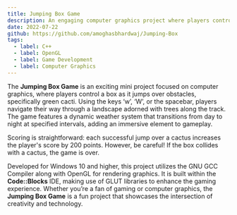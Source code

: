 ```yaml
---
title: Jumping Box Game
description: An engaging computer graphics project where players control a box to jump over obstacles, with a dynamic weather system and scoring based on successful jumps.
date: 2022-07-22
github: https://github.com/amoghasbhardwaj/Jumping-Box
tags:
  - label: C++
  - label: OpenGL
  - label: Game Development
  - label: Computer Graphics
---
```


The **Jumping Box Game** is an exciting mini project focused on computer graphics, where players control a box as it jumps over obstacles, specifically green cacti. Using the keys ‘w’, ‘W’, or the spacebar, players navigate their way through a landscape adorned with trees along the track. The game features a dynamic weather system that transitions from day to night at specified intervals, adding an immersive element to gameplay.

Scoring is straightforward: each successful jump over a cactus increases the player's score by 200 points. However, be careful! If the box collides with a cactus, the game is over. 

Developed for Windows 10 and higher, this project utilizes the GNU GCC Compiler along with OpenGL for rendering graphics. It is built within the **Code::Blocks** IDE, making use of GLUT libraries to enhance the gaming experience. Whether you’re a fan of gaming or computer graphics, the **Jumping Box Game** is a fun project that showcases the intersection of creativity and technology.